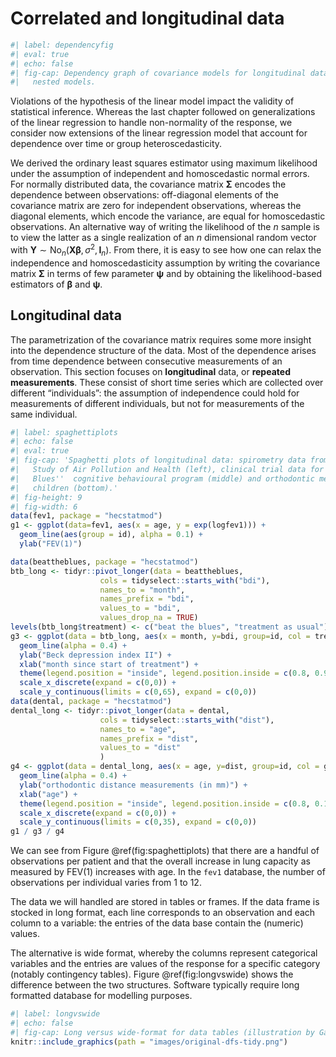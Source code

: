 # Correlated and longitudinal data {#correlated-longitudinal-data}

```r
#| label: dependencyfig
#| eval: true
#| echo: false
#| fig-cap: Dependency graph of covariance models for longitudinal data. Arrows indicate
#|   nested models.
```

Violations of the hypothesis of the linear model impact the validity of statistical inference. Whereas the last chapter followed on generalizations of the linear regression to handle non-normality of the response, we consider now extensions of the linear regression model that account for dependence over time or group heteroscedasticity. 

We derived the ordinary least squares estimator using maximum likelihood under the assumption of independent and homoscedastic normal errors. For normally distributed data, the covariance matrix $\boldsymbol{\Sigma}$ encodes the dependence between observations: off-diagonal elements of the covariance matrix are zero for independent observations, whereas the diagonal elements, which encode the variance, are equal for homoscedastic observations. An alternative way of writing the likelihood of the $n$ sample is to view the latter as a single realization of an $n$ dimensional random vector with $\boldsymbol{Y} \sim \mathsf{No}_n(\mathbf{X}\boldsymbol{\beta}, \sigma^2, \mathbf{I}_n)$. From there, it is easy to see how one can relax the independence and homoscedasticity assumption by writing the covariance matrix $\boldsymbol{\Sigma}$ in terms of few parameter $\boldsymbol{\psi}$ and by obtaining the likelihood-based estimators of $\boldsymbol{\beta}$ and $\boldsymbol{\psi}$. 

## Longitudinal data

The parametrization of the covariance matrix requires some more insight into the dependence structure of the data. Most of the dependence arises from time dependence between consecutive measurements of an observation. This section focuses on **longitudinal** data, or **repeated measurements**. These consist of short time series which are collected over different "individuals": the assumption of independence could hold for measurements of different individuals, but not for measurements of the same individual.  


```r
#| label: spaghettiplots
#| echo: false
#| eval: true
#| fig-cap: 'Spaghetti plots of longitudinal data: spirometry data from the Six Cities
#|   Study of Air Pollution and Health (left), clinical trial data for the ''Beat the
#|   Blues''  cognitive behavioural program (middle) and orthodontic measurements of
#|   children (bottom).'
#| fig-height: 9
#| fig-width: 6
data(fev1, package = "hecstatmod")
g1 <- ggplot(data=fev1, aes(x = age, y = exp(logfev1))) +
  geom_line(aes(group = id), alpha = 0.1) + 
  ylab("FEV(1)") 

data(beattheblues, package = "hecstatmod")
btb_long <- tidyr::pivot_longer(data = beattheblues, 
                    cols = tidyselect::starts_with("bdi"),
                    names_to = "month", 
                    names_prefix = "bdi",
                    values_to = "bdi",
                    values_drop_na = TRUE)
levels(btb_long$treatment) <- c("beat the blues", "treatment as usual")
g3 <- ggplot(data = btb_long, aes(x = month, y=bdi, group=id, col = treatment)) + 
  geom_line(alpha = 0.4) + 
  ylab("Beck depression index II") + 
  xlab("month since start of treatment") + 
  theme(legend.position = "inside", legend.position.inside = c(0.8, 0.9)) +
  scale_x_discrete(expand = c(0,0)) + 
  scale_y_continuous(limits = c(0,65), expand = c(0,0))
data(dental, package = "hecstatmod")
dental_long <- tidyr::pivot_longer(data = dental, 
                    cols = tidyselect::starts_with("dist"),
                    names_to = "age", 
                    names_prefix = "dist",
                    values_to = "dist"
                    )
g4 <- ggplot(data = dental_long, aes(x = age, y=dist, group=id, col = gender)) + 
  geom_line(alpha = 0.4) + 
  ylab("orthodontic distance measurements (in mm)") + 
  xlab("age") + 
  theme(legend.position = "inside", legend.position.inside = c(0.8, 0.1)) +
  scale_x_discrete(expand = c(0,0)) + 
  scale_y_continuous(limits = c(0,35), expand = c(0,0))
g1 / g3 / g4
```

We can see from Figure \@ref(fig:spaghettiplots) that there are a handful of observations per patient and that the overall increase in lung capacity as measured by FEV(1) increases with age. In the `fev1` database, the number of observations per individual varies from 1 to 12. 



The data we will handled are stored in tables or frames. If the data frame is stocked in long format, each line corresponds to an observation and each column to a variable: the entries of the data base contain the (numeric) values.

The alternative is wide format, whereby the columns represent categorical variables and the entries are values of the response for a specific category (notably contingency tables). Figure \@ref(fig:longvswide) shows the difference between the two structures. Software typically require long formatted database for modelling purposes.

```r
#| label: longvswide
#| echo: false
#| fig-cap: Long versus wide-format for data tables (illustration by Garrick Aden-Buie).
knitr::include_graphics(path = "images/original-dfs-tidy.png")
```

